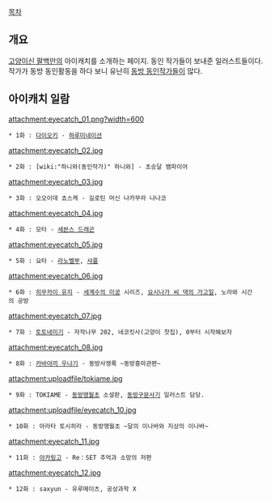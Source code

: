 [[목차]]
== 개요 ==
[[고양이신 팔백만]]의 아이캐치를 소개하는 페이지. 동인 작가들이 보내준 일러스트들이다. 작가가 동방 동인활동을 하다 보니 유난히 [[동방 동인작가들]]이 많다.
== 아이캐치 일람 ==
attachment:eyecatch_01.png?width=600
 * 1화 : [[다이오키]] - [[하루미네이션]]

attachment:eyecatch_02.jpg
 * 2화 : [wiki:"하니와(동인작가)" 하니와] - 초승달 뱀파이어

attachment:eyecatch_03.jpg
 * 3화 : 오오이데 쵸스케 - 길로틴 머신 나카무라 나나코

attachment:eyecatch_04.jpg
 * 4화 : 모타 - [[세븐스 드래곤]]

attachment:eyecatch_05.jpg
 * 5화 : 요타 - [[라노벨부]], [[샤플]]

attachment:eyecatch_06.jpg
 * 6화 : [[히무카이 유지]] - [[세계수의 미궁]] 시리즈, [[요시나가 씨 댁의 가고일]], 노라와 시간의 공방

attachment:eyecatch_07.jpg
 * 7화 : [[토토네미기]] - 자작나무 202, 네코킷사(고양이 찻집), 0부터 시작해보자

attachment:eyecatch_08.jpg
 * 8화 : [[카바야끼 우나기]] - 동방사쟁록 ~동방홍마관편~

attachment:uploadfile/tokiame.jpg
 * 9화 : TOKIAME - [[동방맹월초]] 소설판, [[동방구문사기]] 일러스트 담당.

attachment:uploadfile/eyecatch_10.jpg
 * 10화 : 아라타 토시히라 - 동방맹월초 ~달의 이나바와 지상의 이나바~

attachment:eyecatch_11.jpg
 * 11화 : [[아카링고]] - Re：SET 추억과 소망의 저편

attachment:eyecatch_12.jpg
 * 12화 : saxyun - 유루메이츠, 공상과학 X
